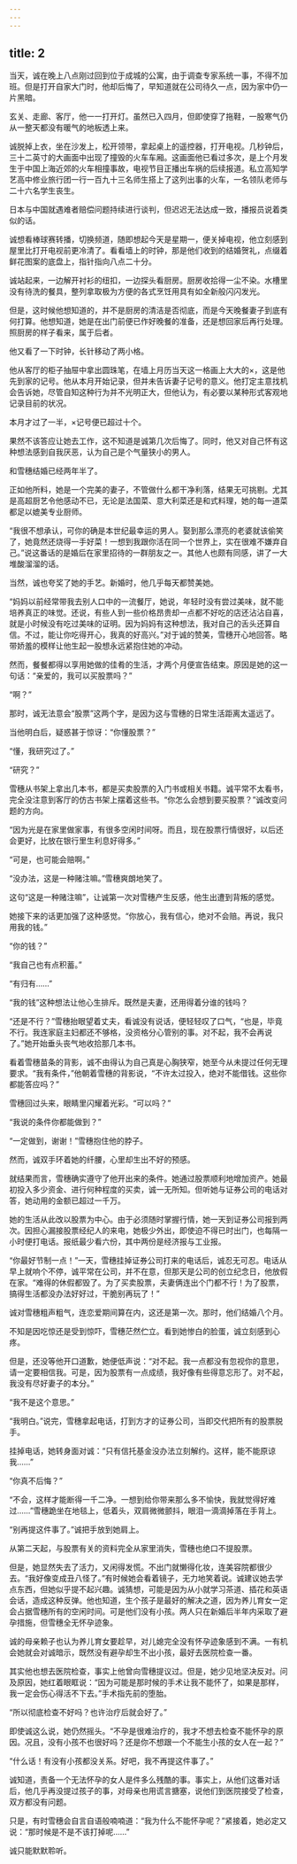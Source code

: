 ```yaml
---
---
---
```

title: 2
---



当天，诚在晚上八点刚过回到位于成城的公寓，由于调查专家系统一事，不得不加班。但是打开自家大门时，他却后悔了，早知道就在公司待久一点，因为家中仍一片黑暗。

玄关、走廊、客厅，他一一打开灯。虽然已入四月，但即使穿了拖鞋，一股寒气仍从一整天都没有暖气的地板透上来。

诚脱掉上衣，坐在沙发上，松开领带，拿起桌上的遥控器，打开电视。几秒钟后，三十二英寸的大画面中出现了撞毁的火车车厢。这画面他已看过多次，是上个月发生于中国上海近郊的火车相撞事故，电视节目正播出车祸的后续报道。私立高知学艺高中修业旅行团一行一百九十三名师生搭上了这列出事的火车，一名领队老师与二十六名学生丧生。

日本与中国就遇难者赔偿问题持续进行谈判，但迟迟无法达成一致，播报员说着类似的话。

诚想看棒球赛转播，切换频道，随即想起今天是星期一，便关掉电视，他立刻感到屋里比打开电视前更冷清了。看看墙上的时钟，那是他们收到的结婚贺礼，点缀着鲜花图案的底盘上，指针指向八点二十分。

诚站起来，一边解开衬衫的纽扣，一边探头看厨房。厨房收拾得一尘不染。水槽里没有待洗的餐具，整列拿取极为方便的各式烹饪用具有如全新般闪闪发光。

但是，这时候他想知道的，并不是厨房的清洁是否彻底，而是今天晚餐妻子到底有何打算。他想知道，她是在出门前便已作好晚餐的准备，还是想回家后再行处理。照厨房的样子看来，属于后者。

他又看了一下时钟，长针移动了两小格。

他从客厅的柜子抽屉中拿出圆珠笔，在墙上月历当天这一格画上大大的×，这是他先到家的记号。他从本月开始记录，但并未告诉妻子记号的意义。他打定主意找机会告诉她，尽管自知这种行为并不光明正大，但他认为，有必要以某种形式客观地记录目前的状况。

本月才过了一半，×记号便已超过十个。

果然不该答应让她去工作，这不知道是诚第几次后悔了。同时，他又对自己怀有这种想法感到自我厌恶，认为自己是个气量狭小的男人。

和雪穗结婚已经两年半了。

正如他所料，她是一个完美的妻子，不管做什么都干净利落，结果无可挑剔。尤其是高超厨艺令他感动不已，无论是法国菜、意大利菜还是和式料理，她的每一道菜都足以媲美专业厨师。

“我很不想承认，可你的确是本世纪最幸运的男人。娶到那么漂亮的老婆就该偷笑了，她竟然还烧得一手好菜！一想到我跟你活在同一个世界上，实在很难不嫌弃自己。”说这番话的是婚后在家里招待的一群朋友之一。其他人也颇有同感，讲了一大堆酸溜溜的话。

当然，诚也夸奖了她的手艺。新婚时，他几乎每天都赞美她。

“妈妈以前经常带我去别人口中的一流餐厅，她说，年轻时没有尝过美味，就不能培养真正的味觉。还说，有些人到一些价格昂贵却一点都不好吃的店还沾沾自喜，就是小时候没有吃过美味的证明。因为妈妈有这种想法，我对自己的舌头还算自信。不过，能让你吃得开心，我真的好高兴。”对于诚的赞美，雪穗开心地回答。略带娇羞的模样让他生起一股想永远紧抱住她的冲动。

然而，餐餐都得以享用她做的佳肴的生活，才两个月便宣告结束。原因是她的这一句话：“亲爱的，我可以买股票吗？”

“啊？”

那时，诚无法意会“股票”这两个字，是因为这与雪穗的日常生活距离太遥远了。

当他明白后，疑惑甚于惊讶：“你懂股票？”

“懂，我研究过了。”

“研究？”

雪穗从书架上拿出几本书，都是买卖股票的入门书或相关书籍。诚平常不太看书，完全没注意到客厅的仿古书架上摆着这些书。“你怎么会想到要买股票？”诚改变问题的方向。

“因为光是在家里做家事，有很多空闲时间呀。而且，现在股票行情很好，以后还会更好，比放在银行里生利息好得多。”

“可是，也可能会赔啊。”

“没办法，这是一种赌注嘛。”雪穗爽朗地笑了。

这句“这是一种赌注嘛”，让诚第一次对雪穗产生反感，他生出遭到背叛的感觉。

她接下来的话更加强了这种感觉。“你放心，我有信心，绝对不会赔。再说，我只用我的钱。”

“你的钱？”

“我自己也有点积蓄。”

“有归有……”

“我的钱”这种想法让他心生排斥。既然是夫妻，还用得着分谁的钱吗？

“还是不行？”雪穗抬眼望着丈夫，看诚没有说话，便轻轻叹了口气，“也是，毕竟不行。我连家庭主妇都还不够格，没资格分心管别的事。对不起，我不会再说了。”她开始垂头丧气地收拾那几本书。

看着雪穗苗条的背影，诚不由得认为自己真是心胸狭窄，她至今从未提过任何无理要求。“我有条件，”他朝着雪穗的背影说，“不许太过投入，绝对不能借钱。这些你都能答应吗？”

雪穗回过头来，眼睛里闪耀着光彩。“可以吗？”

“我说的条件你都能做到？”

“一定做到，谢谢！”雪穗抱住他的脖子。

然而，诚双手环着她的纤腰，心里却生出不好的预感。

就结果而言，雪穗确实遵守了他开出来的条件。她通过股票顺利地增加资产。她最初投入多少资金、进行何种程度的买卖，诚一无所知。但听她与证券公司的电话对答，她动用的金额已超过一千万。

她的生活从此改以股票为中心。由于必须随时掌握行情，她一天到证券公司报到两次。因担心漏接股票经纪人的来电，她极少外出，即使迫不得已时出门，也每隔一小时便打电话。报纸最少看六份，其中两份是经济报与工业报。

“你最好节制一点！”一天，雪穗挂掉证券公司打来的电话后，诚忍无可忍。电话从早上就响个不停，诚平常在公司，并不在意，但那天是公司的创立纪念日，他放假在家。“难得的休假都毁了。为了买卖股票，夫妻俩连出个门都不行！为了股票，搞得生活都没办法好好过，干脆别再玩了！”

诚对雪穗粗声粗气，连恋爱期间算在内，这还是第一次。那时，他们结婚八个月。

不知是因吃惊还是受到惊吓，雪穗茫然伫立。看到她惨白的脸蛋，诚立刻感到心疼。

但是，还没等他开口道歉，她便低声说：“对不起。我一点都没有忽视你的意思，请一定要相信我。可是，因为股票有一点成绩，我好像有些得意忘形了。对不起，我没有尽好妻子的本分。”

“我不是这个意思。”

“我明白。”说完，雪穗拿起电话，打到方才的证券公司，当即交代把所有的股票脱手。

挂掉电话，她转身面对诚：“只有信托基金没办法立刻解约。这样，能不能原谅我……”

“你真不后悔？”

“不会，这样才能断得一千二净。一想到给你带来那么多不愉快，我就觉得好难过……”雪穗跪坐在地毯上，低着头，双肩微微颤抖，眼泪一滴滴掉落在手背上。

“别再提这件事了。”诚把手放到她肩上。

从第二天起，与股票有关的资料完全从家里消失，雪穗也绝口不提股票。

但是，她显然失去了活力，又闲得发慌。不出门就懒得化妆，连美容院都很少去。“我好像变成丑八怪了。”有时候她会看着镜子，无力地笑着说。诚建议她去学点东西，但她似乎提不起兴趣。诚猜想，可能是因为从小就学习茶道、插花和英语会话，造成这种反弹。他也知道，生个孩子是最好的解决之道，因为养儿育女一定会占据雪穗所有的空闲时间。可是他们没有小孩。两人只在新婚后半年内采取了避孕措施，但雪穗全无怀孕迹象。

诚的母亲赖子也认为养儿育女要趁早，对儿媳完全没有怀孕迹象感到不满。一有机会她就会对诚暗示，既然没有避孕却生不出小孩，最好去医院检查一番。

其实他也想去医院检查，事实上他曾向雪穗提议过。但是，她少见地坚决反对。问及原因，她红着眼眶说：“因为可能是那时候的手术让我不能怀了，如果是那样，我一定会伤心得活不下去。”手术指先前的堕胎。

“所以彻底检查不好吗？也许治疗后就会好了。”

即使诚这么说，她仍然摇头。“不孕是很难治疗的，我才不想去检查不能怀孕的原因。况且，没有小孩不也很好吗？还是你不想跟一个不能生小孩的女人在一起？”

“什么话！有没有小孩都没关系。好吧，我不再提这件事了。”

诚知道，责备一个无法怀孕的女人是件多么残酷的事。事实上，从他们这番对话后，他几乎再没提过孩子的事，对母亲也用谎言搪塞，说他们到医院接受了检查，双方都没有问题。

只是，有时雪穗会自言自语般喃喃道：“我为什么不能怀孕呢？”紧接着，她必定又说：“那时候是不是不该打掉呢……”

诚只能默默聆听。